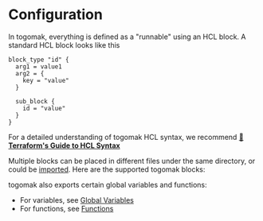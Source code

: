 # Configuration


In togomak, everything is defined as a "runnable" using an 
HCL block. A standard HCL block looks like this 

```hcl
block_type "id" {
  arg1 = value1
  arg2 = {
    key = "value"
  }

  sub_block {
    id = "value"
  }
}
```
For a detailed understanding of togomak HCL syntax, we recommend 
[**🔗 Terraform's Guide to HCL Syntax**](https://developer.hashicorp.com/terraform/language/syntax)

Multiple blocks can be placed in different files under the same directory, or 
could be [imported](./schema/import). Here are the supported togomak blocks: 


<Cards>
  <Card title="🏃 Stage" href="./schema/stage" />
  <Card title="📚 Data" href="./schema/data" />
  <Card title="📜 Macro" href="./schema/macro" />
  <Card title="🚛 Import" href="./schema/import" />

  <Card title="📍 Locals" href="./schema/locals" />

  <Card title="🧲 Togomak" href="./schema/togomak" />
</Cards>

togomak also exports certain global variables and functions:
* For variables, see [Global Variables](./variables.mdx)
* For functions, see [Functions](./language/functions.mdx)